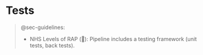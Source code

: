 # Tests {#sec-tests}

> @sec-guidelines:
>
> * NHS Levels of RAP (🥈): Pipeline includes a testing framework (unit tests, back tests).